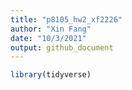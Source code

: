```yaml
---
title: "p8105_hw2_xf2226"
author: "Xin Fang"
date: "10/3/2021"
output: github_document
---
```


```r
library(tidyverse)
```
